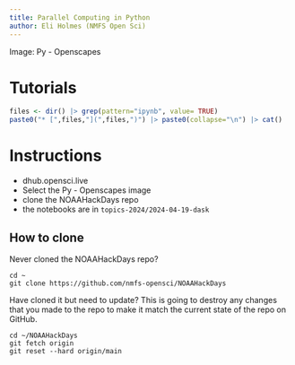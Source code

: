 ```yaml
---
title: Parallel Computing in Python
author: Eli Holmes (NMFS Open Sci)
---
```


Image: Py - Openscapes

# Tutorials

```r
files <- dir() |> grep(pattern="ipynb", value= TRUE)
paste0("* [",files,"](",files,")") |> paste0(collapse="\n") |> cat()
```

# Instructions

-   dhub.opensci.live
-   Select the Py - Openscapes image
-   clone the NOAAHackDays repo
-   the notebooks are in `topics-2024/2024-04-19-dask`

## How to clone

Never cloned the NOAAHackDays repo?
```
cd ~
git clone https://github.com/nmfs-opensci/NOAAHackDays
```

Have cloned it but need to update? This is going to destroy any changes that you made to the repo to make it match the current state of the repo on GitHub.

```  
cd ~/NOAAHackDays
git fetch origin
git reset --hard origin/main
```



